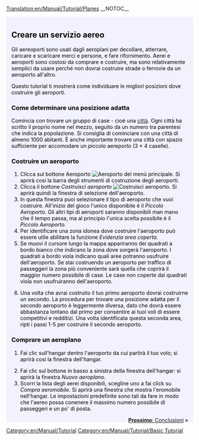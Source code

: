 [[Translation:en/Manual/Tutorial/Planes]]
{{it/Manual/Traduzione|en/Manual/Tutorial/Planes|85}}
__NOTOC__
{{en/Manual/Tutorial/Tabs|5|4
|it/Manual/Tutorial/Tutorial|1. Inizio<!--
-->|it/Manual/Tutorial/Autobus|2. Autobus<!--
-->|it/Manual/Tutorial/Treni|3. Treni<!--
-->|it/Manual/Tutorial/Aeroplani|4. Aeroplani<!--
-->|it/Manual/Tutorial/Conclusioni|5. Conclusioni}}
<div style="padding:.5em 1em 1em 1em; border-top:none; background-color:#f1f2fe; color:#000;">
{{it/Manual/Tutorial}}
==Creare un servizio aereo==
Gli aereoporti sono usati dagli aeroplani per decollare, atterrare, caricare e scaricare merci e persone, e fare rifornimento. Aerei e aeroporti sono costosi da comprare e costruire, ma sono relativamente semplici da usare perché non dovrai costruire strade o ferrovie da un aeroporto all'altro.

Questo tutorial ti mostrerà come individuare le migliori posizioni dove costruire gli aeroporti.

{{en/Manual/Phototable|[[File:en/Manual/Airport s.png]]|Un piccolo aeroporto (3&times;4)|none}}

===Come determinare una posizione adatta===
Comincia con trovare un gruppo di case - cioè una [[en/Manual/Towns|città]]. Ogni città ha scritto il proprio nome nel mezzo, seguito da un numero tra parentesi che indica la popolazione. Si consiglia di cominciare con una città di almeno 1000 abitanti. È anche importante trovare una città con spazio sufficiente per accomodare un piccolo aereporto (3 &times; 4 caselle).

===Costruire un aeroporto=== 
#Clicca sul bottone Aeroporto [[File:en/Manual/Manual html 1ae92703.png| Aeroporto]] del menù principale. Si aprirà cosi la barra degli strumenti di costruzione degli aeroporti.
#Clicca il bottone ''Costruisci aeroporto'' [[File:en/Manual/Build airport.png|Costruisci aeroporto]]. Si aprirà quindi la finestra di selezione dell'aeroporto.
#In questa finestra puoi selezionare il tipo di aeroporto che vuoi costruire. All'inizio del gioco l'unico disponibile è il ''Piccolo Aeroporto''. Gli altri tipi di aeroporti saranno disponibili man mano che il tempo passa, ma al principio l'unica scelta possibile è il ''Piccolo Aeroporto''.
#Per identificare una zona idonea dove costruire l'aeroporto può essere utile abilitare la funzione ''Evidenzia area coperta''.
#Se muovi il cursore lungo la mappa appariranno dei quadrati a bordo bianco che indicano la zona dove sorgerà l'aeroporto. I quadrati a bordo viola indicano quali aree potranno usufruire dell'aeroporto. Se stai costruendo un aeroporto per traffico di passeggeri la zona più conveniente sarà quella che coprirà il maggior numero possibile di case. Le case non coperte dai quadrati viola non usufruiranno dell'aeroporto.
{{en/Manual/Phototable|[[File:en/Manual/Build-airport-3.png|400px]]|Una zona adatta alla costruzione di un aeroporto.|none|6=:}}

<ol start="6">
<li>Una volta che avrai costruito il tuo primo aeroporto dovrai costruirne un secondo. La procedura per trovare una posizione adatta per il secondo aeroporto è leggermente diversa, dato che dovrà essere abbastanza lontano dal primo per consentire ai tuoi voli di essere competitivi e redditizi. Una volta identificata questa seconda area, ripti i passi 1-5 per costruire il secondo aeroporto.
</ol>

===Comprare un aeroplano===
#Fai clic sull'hangar dentro l'aeroporto da cui partirà il tuo volo; si aprirà così la finestra dell'hangar.
{{en/Manual/Phototable|[[File:en/Manual/Step1aircraft.png|550px]]|Finestra dell'hangar.|none|6=:}}
<ol start="2">
<li>Fai clic sul bottone in basso a sinistra della finestra dell'hangar: si aprirà la finestra ''Nuovo aeroplano''.
<li>Scorri la lista degli aerei disponibili, scegline uno a fai click su ''Compra aeromobile''. Si aprirà una finestra che mostra l'eromobile nell'hangar. Le impostazioni predefinite sono tali da fare in modo che l'aereo possa conenere il massimo numero possibile di passeggeri e un po' di posta.
</ol>
<span style="float: right">[[it/Manual/Tutorial/Conclusioni|'''Prossimo''': Conclusioni]] &raquo;</span>
</div>
[[Category:en/Manual/Tutorial]]
[[Category:en/Manual/Tutorial/Basic Tutorial]]